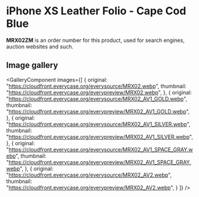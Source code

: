 
# iPhone XS Leather Folio - Cape Cod Blue

<Callout type='info' emoji='👉🏻'>**MRX02ZM** is an order number for this product, used for search engines, auction websites and such.</Callout>

## Image gallery

<GalleryComponent
    images={[
      {
        original: "https://cloudfront.everycase.org/everysource/MRX02.webp",
        thumbnail: "https://cloudfront.everycase.org/everypreview/MRX02.webp",
      },
      {
        original: "https://cloudfront.everycase.org/everysource/MRX02_AV1_GOLD.webp",
        thumbnail: "https://cloudfront.everycase.org/everypreview/MRX02_AV1_GOLD.webp",
      },
      {
        original: "https://cloudfront.everycase.org/everysource/MRX02_AV1_SILVER.webp",
        thumbnail: "https://cloudfront.everycase.org/everypreview/MRX02_AV1_SILVER.webp",
      },
      {
        original: "https://cloudfront.everycase.org/everysource/MRX02_AV1_SPACE_GRAY.webp",
        thumbnail: "https://cloudfront.everycase.org/everypreview/MRX02_AV1_SPACE_GRAY.webp",
      },
      {
        original: "https://cloudfront.everycase.org/everysource/MRX02_AV2.webp",
        thumbnail: "https://cloudfront.everycase.org/everypreview/MRX02_AV2.webp",
      }
    ]}
  />

